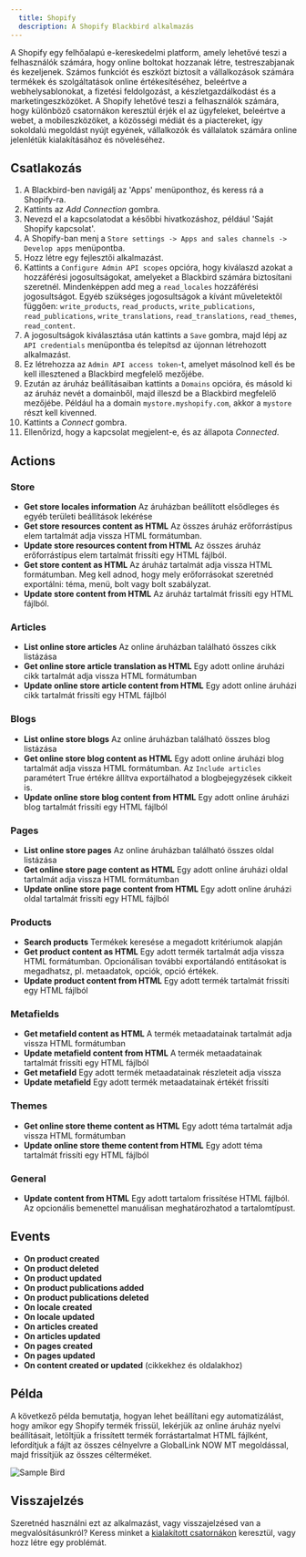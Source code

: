 ```yaml
---
  title: Shopify
  description: A Shopify Blackbird alkalmazás
---
```


<LinkCard title="View on Github" target="_blank" href="https://github.com/bb-io/Shopify" icon="github" />

A Shopify egy felhőalapú e-kereskedelmi platform, amely lehetővé teszi a felhasználók számára, hogy online boltokat hozzanak létre, testreszabjanak és kezeljenek. Számos funkciót és eszközt biztosít a vállalkozások számára termékek és szolgáltatások online értékesítéséhez, beleértve a webhelysablonokat, a fizetési feldolgozást, a készletgazdálkodást és a marketingeszközöket. A Shopify lehetővé teszi a felhasználók számára, hogy különböző csatornákon keresztül érjék el az ügyfeleket, beleértve a webet, a mobileszközöket, a közösségi médiát és a piactereket, így sokoldalú megoldást nyújt egyének, vállalkozók és vállalatok számára online jelenlétük kialakításához és növeléséhez.

## Csatlakozás

1. A Blackbird-ben navigálj az 'Apps' menüponthoz, és keress rá a Shopify-ra.
2. Kattints az _Add Connection_ gombra.
3. Nevezd el a kapcsolatodat a későbbi hivatkozáshoz, például 'Saját Shopify kapcsolat'.
4. A Shopify-ban menj a `Store settings -> Apps and sales channels -> Develop apps` menüpontba.
5. Hozz létre egy fejlesztői alkalmazást.
6. Kattints a `Configure Admin API scopes` opcióra, hogy kiválaszd azokat a hozzáférési jogosultságokat, amelyeket a Blackbird számára biztosítani szeretnél. Mindenképpen add meg a `read_locales` hozzáférési jogosultságot. Egyéb szükséges jogosultságok a kívánt műveletektől függően: `write_products`, `read_products`, `write_publications`, `read_publications`, `write_translations`, `read_translations`, `read_themes`, `read_content`.
7. A jogosultságok kiválasztása után kattints a `Save` gombra, majd lépj az `API credentials` menüpontba és telepítsd az újonnan létrehozott alkalmazást.
8. Ez létrehozza az `Admin API access token`-t, amelyet másolnod kell és be kell illesztened a Blackbird megfelelő mezőjébe.
9. Ezután az áruház beállításaiban kattints a `Domains` opcióra, és másold ki az áruház nevét a domainből, majd illeszd be a Blackbird megfelelő mezőjébe. Például ha a domain `mystore.myshopify.com`, akkor a `mystore` részt kell kivenned.
10. Kattints a _Connect_ gombra.
11. Ellenőrizd, hogy a kapcsolat megjelent-e, és az állapota _Connected_.

## Actions

### Store
- **Get store locales information** Az áruházban beállított elsődleges és egyéb területi beállítások lekérése
- **Get store resources content as HTML** Az összes áruház erőforrástípus elem tartalmát adja vissza HTML formátumban.
- **Update store resources content from HTML** Az összes áruház erőforrástípus elem tartalmát frissíti egy HTML fájlból.
- **Get store content as HTML** Az áruház tartalmát adja vissza HTML formátumban. Meg kell adnod, hogy mely erőforrásokat szeretnéd exportálni: téma, menü, bolt vagy bolt szabályzat.
- **Update store content from HTML** Az áruház tartalmát frissíti egy HTML fájlból.

### Articles

- **List online store articles** Az online áruházban található összes cikk listázása
- **Get online store article translation as HTML** Egy adott online áruházi cikk tartalmát adja vissza HTML formátumban
- **Update online store article content from HTML** Egy adott online áruházi cikk tartalmát frissíti egy HTML fájlból

### Blogs

- **List online store blogs** Az online áruházban található összes blog listázása
- **Get online store blog content as HTML** Egy adott online áruházi blog tartalmát adja vissza HTML formátumban. Az `Include articles` paramétert True értékre állítva exportálhatod a blogbejegyzések cikkeit is.
- **Update online store blog content from HTML** Egy adott online áruházi blog tartalmát frissíti egy HTML fájlból

### Pages

- **List online store pages** Az online áruházban található összes oldal listázása
- **Get online store page content as HTML** Egy adott online áruházi oldal tartalmát adja vissza HTML formátumban
- **Update online store page content from HTML** Egy adott online áruházi oldal tartalmát frissíti egy HTML fájlból

### Products

- **Search products** Termékek keresése a megadott kritériumok alapján
- **Get product content as HTML** Egy adott termék tartalmát adja vissza HTML formátumban. Opcionálisan további exportálandó entitásokat is megadhatsz, pl. metaadatok, opciók, opció értékek.
- **Update product content from HTML** Egy adott termék tartalmát frissíti egy HTML fájlból

### Metafields

- **Get metafield content as HTML** A termék metaadatainak tartalmát adja vissza HTML formátumban
- **Update metafield content from HTML** A termék metaadatainak tartalmát frissíti egy HTML fájlból
- **Get metafield** Egy adott termék metaadatainak részleteit adja vissza
- **Update metafield** Egy adott termék metaadatainak értékét frissíti

### Themes

- **Get online store theme content as HTML** Egy adott téma tartalmát adja vissza HTML formátumban
- **Update online store theme content from HTML** Egy adott téma tartalmát frissíti egy HTML fájlból

### General

- **Update content from HTML** Egy adott tartalom frissítése HTML fájlból. Az opcionális bemenettel manuálisan meghatározhatod a tartalomtípust.

## Events

- **On product created**
- **On product deleted**
- **On product updated**
- **On product publications added**
- **On product publications deleted**
- **On locale created**
- **On locale updated**
- **On articles created**
- **On articles updated**
- **On pages created**
- **On pages updated**
- **On content created or updated** (cikkekhez és oldalakhoz)

## Példa

A következő példa bemutatja, hogyan lehet beállítani egy automatizálást, hogy amikor egy Shopify termék frissül, lekérjük az online áruház nyelvi beállításait, letöltjük a frissített termék forrástartalmat HTML fájlként, lefordítjuk a fájlt az összes célnyelvre a GlobalLink NOW MT megoldással, majd frissítjük az összes célterméket.

![Sample Bird](https://raw.githubusercontent.com/bb-io/Shopify/main/image/README/ShopifySampleBird.png)

## Visszajelzés

Szeretnéd használni ezt az alkalmazást, vagy visszajelzésed van a megvalósításunkról? Keress minket a [kialakított csatornákon](https://www.blackbird.io/) keresztül, vagy hozz létre egy problémát.